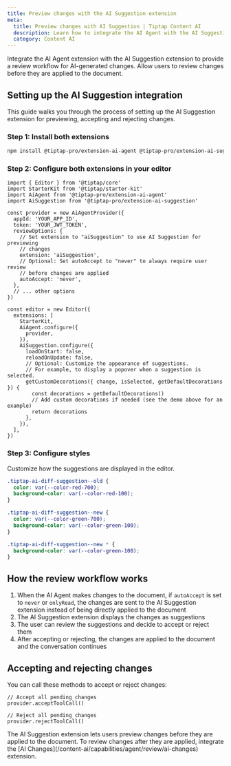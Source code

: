 ```yaml
---
title: Preview changes with the AI Suggestion extension
meta:
  title: Preview changes with AI Suggestion | Tiptap Content AI
  description: Learn how to integrate the AI Agent with the AI Suggestion extension to preview AI-generated changes.
  category: Content AI
---
```



Integrate the AI Agent extension with the AI Suggestion extension to provide a review workflow for AI-generated changes. Allow users to review changes before they are applied to the document.

<CodeDemo
  isPro
  isLarge
  path="/Extensions/AiAgentPreviewChanges"
  src="https://develop--tiptap-pro.netlify.app/preview/Extensions/AiAgentPreviewChanges"
/>

## Setting up the AI Suggestion integration

This guide walks you through the process of setting up the AI Suggestion extension for previewing, accepting and rejecting changes.

### Step 1: Install both extensions

```bash
npm install @tiptap-pro/extension-ai-agent @tiptap-pro/extension-ai-suggestion
```

### Step 2: Configure both extensions in your editor

```tsx
import { Editor } from '@tiptap/core'
import StarterKit from '@tiptap/starter-kit'
import AiAgent from '@tiptap-pro/extension-ai-agent'
import AiSuggestion from '@tiptap-pro/extension-ai-suggestion'

const provider = new AiAgentProvider({
  appId: 'YOUR_APP_ID',
  token: 'YOUR_JWT_TOKEN',
  reviewOptions: {
    // Set extension to "aiSuggestion" to use AI Suggestion for previewing
    // changes
    extension: 'aiSuggestion',
    // Optional: Set autoAccept to "never" to always require user review
    // before changes are applied
    autoAccept: 'never',
  },
  // ... other options
})

const editor = new Editor({
  extensions: [
    StarterKit,
    AiAgent.configure({
      provider,
    }),
    AiSuggestion.configure({
      loadOnStart: false,
      reloadOnUpdate: false,
      // Optional: Customize the appearance of suggestions.
      // For example, to display a popover when a suggestion is selected.
      getCustomDecorations({ change, isSelected, getDefaultDecorations }) {
        const decorations = getDefaultDecorations()
        // Add custom decorations if needed (see the demo above for an example)
        return decorations
      },
    }),
  ],
})
```

### Step 3: Configure styles

Customize how the suggestions are displayed in the editor.

```css
.tiptap-ai-diff-suggestion--old {
  color: var(--color-red-700);
  background-color: var(--color-red-100);
}

.tiptap-ai-diff-suggestion--new {
  color: var(--color-green-700);
  background-color: var(--color-green-100);
}

.tiptap-ai-diff-suggestion--new * {
  background-color: var(--color-green-100);
}
```

## How the review workflow works

1. When the AI Agent makes changes to the document, if `autoAccept` is set to `never` or `onlyRead`, the changes are sent to the AI Suggestion extension instead of being directly applied to the document
2. The AI Suggestion extension displays the changes as suggestions
3. The user can review the suggestions and decide to accept or reject them
4. After accepting or rejecting, the changes are applied to the document and the conversation continues

## Accepting and rejecting changes

You can call these methods to accept or reject changes:

```tsx
// Accept all pending changes
provider.acceptToolCall()

// Reject all pending changes
provider.rejectToolCall()
```

<Callout title="Note" variant="info">
  The AI Suggestion extension lets users preview changes before they are applied to the document. To
  review changes after they are applied, integrate the [AI
  Changes](/content-ai/capabilities/agent/review/ai-changes) extension.
</Callout>
